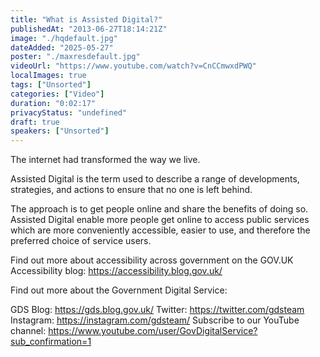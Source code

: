 ```yaml
---
title: "What is Assisted Digital?"
publishedAt: "2013-06-27T18:14:21Z"
image: "./hqdefault.jpg"
dateAdded: "2025-05-27"
poster: "./maxresdefault.jpg"
videoUrl: "https://www.youtube.com/watch?v=CnCCmwxdPWQ"
localImages: true
tags: ["Unsorted"]
categories: ["Video"]
duration: "0:02:17"
privacyStatus: "undefined"
draft: true
speakers: ["Unsorted"]
---
```

The internet had transformed the way we live.

Assisted Digital is the term used to describe a range of developments, strategies, and actions to ensure that no one is left behind. 

The approach is to get people online and share the benefits of doing so. Assisted Digital enable more people get online to access public services which are more conveniently accessible, easier to use, and therefore the preferred choice of service users.

Find out more about accessibility across government on the GOV.UK Accessibility blog: 
https://accessibility.blog.gov.uk/ 

Find out more about the Government Digital Service:

GDS Blog: https://gds.blog.gov.uk/
Twitter: https://twitter.com/gdsteam 
Instagram: https://instagram.com/gdsteam/ 
Subscribe to our YouTube channel: 
https://www.youtube.com/user/GovDigitalService?sub_confirmation=1

